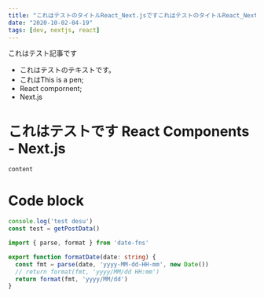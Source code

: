 ```yaml
---
title: "これはテストのタイトルReact_Next.jsですこれはテストのタイトルReact_Next.jsですこれはテストのタイトルReact_Next.jsです - 1"
date: "2020-10-02-04-19"
tags: [dev, nextjs, react]
---
```


これはテスト記事です
- これはテストのテキストです。
- これはThis is a pen;
- React compornent;
- Next.js

# これはテストです React Components - Next.js

`content`

# Code block
```js
console.log('test desu')
const test = getPostData()
```

```ts
import { parse, format } from 'date-fns'

export function formatDate(date: string) {
  const fmt = parse(date, 'yyyy-MM-dd-HH-mm', new Date())
  // return format(fmt, 'yyyy/MM/dd HH:mm')
  return format(fmt, 'yyyy/MM/dd')
}
```